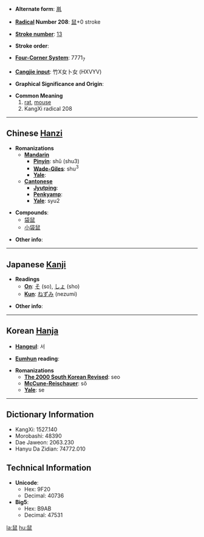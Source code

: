 * '''Alternate form''': [[鼡]]

* '''[[Wiktionary:Chinese radical index| Radical]] Number 208''': [[Wiktionary:Chinese radical index 鼠|鼠]]+0 stroke

* '''[[Wiktionary:Chinese total strokes index|Stroke number]]''': [[Wiktionary:Chinese total strokes index 13|13]]

* '''Stroke order''': 

* '''[[Wiktionary:Chinese four corner index|Four-Corner System]]''': 7771<sub>7</sub>

* '''[[Wiktionary:Chinese Cangjie index|Cangjie input]]''': 竹X女卜女 (HXVYV)

* '''Graphical Significance and Origin''': 

* '''Common Meaning'''
*#[[rat]], [[mouse]]
*# KangXi radical 208


----

== Chinese [[Hanzi]] ==

* '''Romanizations'''
** '''[[Mandarin]]'''
*** '''[[Pinyin]]''': shǔ (shu3)
*** '''[[Wade-Giles]]''': shu<sup>3</sup>
*** '''[[Yale]]''': 
** '''[[Cantonese]]'''
*** '''[[Jyutping]]''':
*** '''[[Penkyamp]]''': 
*** '''[[Yale]]''': syu2

* '''Compounds''':
** [[袋鼠]]
** [[小袋鼠]]

* '''Other info''': 

----

== Japanese [[Kanji]] ==

* '''Readings'''
** '''[[On]]''': [[そ]] (so), [[しょ]] (sho)
** '''[[Kun]]''': [[ねずみ]] (nezumi)

* '''Other info''':  

----

== Korean [[Hanja]] ==

* '''[[Hangeul]]''': 서

* '''[[Eumhun]] reading''': 

* '''Romanizations'''
** '''[[The 2000 South Korean Revised Romanization|The 2000 South Korean Revised]]''': seo
** '''[[McCune-Reischauer]]''': sŏ
** '''[[Yale]]''': se

----

== Dictionary Information ==

* KangXi: 1527.140
* Morobashi: 48390
* Dae Jaweon: 2063.230
* Hanyu Da Zidian: 74772.010

== Technical Information ==

* '''Unicode''':
** Hex: 9F20
** Decimal: 40736
* '''Big5''':
** Hex: B9AB
** Decimal: 47531

[[la:鼠]]
[[hu:鼠]]